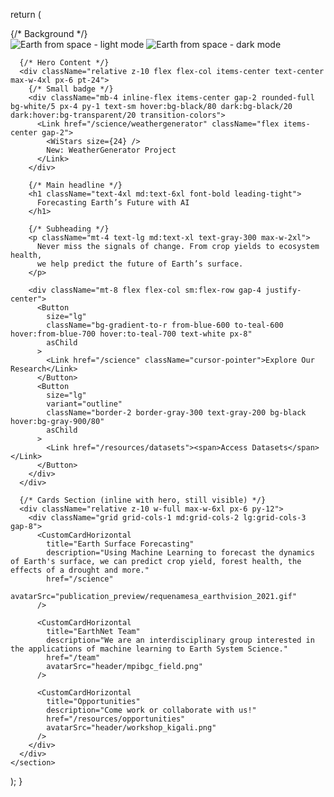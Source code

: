 
  return (
    <section className="relative w-full min-h-screen flex flex-col items-center justify-between overflow-hidden">
      {/* Background */}
      <div className="absolute inset-0 z-0 select-none">
        <Image
          alt="Earth from space - light mode"
          className="z-0 w-full h-full object-cover light-mode-image pointer-events-none"
          src="/place_holder_white.jpg"
          fill
          quality={100}
          priority
        />
        <Image
          alt="Earth from space - dark mode"
          className="z-0 w-full h-full object-cover dark-mode-image pointer-events-none"
          src="/place_holder.jpg"
          fill
          quality={100}
          priority
        />
        <div className="absolute inset-0 theme-gradient" />
      </div>

      {/* Hero Content */}
      <div className="relative z-10 flex flex-col items-center text-center max-w-4xl px-6 pt-24">
        {/* Small badge */}
        <div className="mb-4 inline-flex items-center gap-2 rounded-full bg-white/5 px-4 py-1 text-sm hover:bg-black/80 dark:bg-black/20 dark:hover:bg-transparent/20 transition-colors">
          <Link href="/science/weathergenerator" className="flex items-center gap-2">
            <WiStars size={24} />
            New: WeatherGenerator Project
          </Link>
        </div>

        {/* Main headline */}
        <h1 className="text-4xl md:text-6xl font-bold leading-tight">
          Forecasting Earth’s Future with AI
        </h1>

        {/* Subheading */}
        <p className="mt-4 text-lg md:text-xl text-gray-300 max-w-2xl">
          Never miss the signals of change. From crop yields to ecosystem health,
          we help predict the future of Earth’s surface.
        </p>

        <div className="mt-8 flex flex-col sm:flex-row gap-4 justify-center">
          <Button
            size="lg"
            className="bg-gradient-to-r from-blue-600 to-teal-600 hover:from-blue-700 hover:to-teal-700 text-white px-8"
            asChild
          >
            <Link href="/science" className="cursor-pointer">Explore Our Research</Link>
          </Button>
          <Button
            size="lg"
            variant="outline"
            className="border-2 border-gray-300 text-gray-200 bg-black hover:bg-gray-900/80"
            asChild
          >
            <Link href="/resources/datasets"><span>Access Datasets</span></Link>
          </Button>
        </div>
      </div>

      {/* Cards Section (inline with hero, still visible) */}
      <div className="relative z-10 w-full max-w-6xl px-6 py-12">
        <div className="grid grid-cols-1 md:grid-cols-2 lg:grid-cols-3 gap-8">
          <CustomCardHorizontal
            title="Earth Surface Forecasting"
            description="Using Machine Learning to forecast the dynamics of Earth's surface, we can predict crop yield, forest health, the effects of a drought and more."
            href="/science"
            avatarSrc="publication_preview/requenamesa_earthvision_2021.gif"
          />

          <CustomCardHorizontal
            title="EarthNet Team"
            description="We are an interdisciplinary group interested in the applications of machine learning to Earth System Science."
            href="/team"
            avatarSrc="header/mpibgc_field.png"
          />

          <CustomCardHorizontal
            title="Opportunities"
            description="Come work or collaborate with us!"
            href="/resources/opportunities"
            avatarSrc="header/workshop_kigali.png"
          />
        </div>
      </div>
    </section>
  );
}
